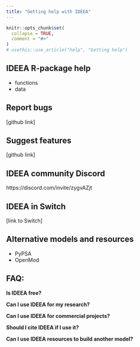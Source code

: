 ```yaml
---
title: "Getting help with IDEEA"
---
```


```r
knitr::opts_chunk$set(
  collapse = TRUE,
  comment = "#>"
)
# usethis::use_article("help", "Getting help")
```

## IDEEA R-package help
- functions  
- data  

## Report bugs
[github link]

## Suggest features
[github link]

## IDEEA community Discord
https://discord.com/invite/zygvAZjt 

## IDEEA in Switch
[link to Switch]

## Alternative models and resources
* PyPSA
* OpenMod

## FAQ:

**Is IDEEA free?**

**Can I use IDEEA for my research?**

**Can I use IDEEA for commercial projects?**

**Should I cite IDEEA if I use it?**

**Can I use IDEEA resources to build another model?**

